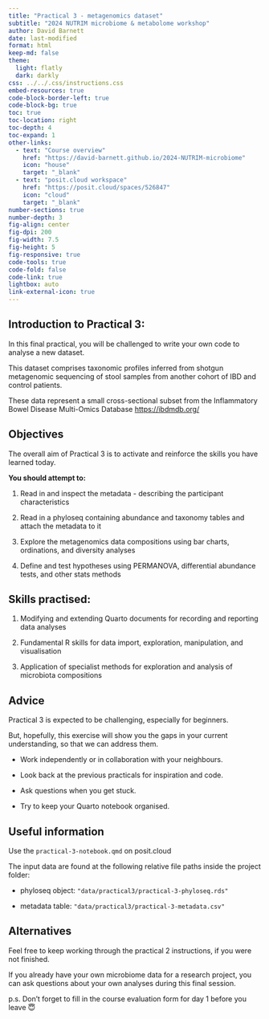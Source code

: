 ```yaml
---
title: "Practical 3 - metagenomics dataset"
subtitle: "2024 NUTRIM microbiome & metabolome workshop"
author: David Barnett
date: last-modified
format: html
keep-md: false
theme: 
  light: flatly
  dark: darkly
css: ../../.css/instructions.css
embed-resources: true
code-block-border-left: true
code-block-bg: true
toc: true
toc-location: right
toc-depth: 4
toc-expand: 1
other-links:
  - text: "Course overview"
    href: "https://david-barnett.github.io/2024-NUTRIM-microbiome"
    icon: "house"
    target: "_blank"
  - text: "posit.cloud workspace"
    href: "https://posit.cloud/spaces/526847"
    icon: "cloud"
    target: "_blank"
number-sections: true
number-depth: 3
fig-align: center
fig-dpi: 200
fig-width: 7.5
fig-height: 5
fig-responsive: true
code-tools: true
code-fold: false
code-link: true
lightbox: auto
link-external-icon: true
---
```


## Introduction to Practical 3:

In this final practical, you will be challenged to write your own code to analyse a new dataset.

This dataset comprises taxonomic profiles inferred from shotgun metagenomic sequencing of stool samples from another cohort of IBD and control patients.

These data represent a small cross-sectional subset from the Inflammatory Bowel Disease Multi-Omics Database [https://ibdmdb.org/](https://ibdmdb.org/){target="_blank"}

## Objectives

The overall aim of Practical 3 is to activate and reinforce the skills you have learned today.

**You should attempt to:**

1.  Read in and inspect the metadata - describing the participant characteristics

2.  Read in a phyloseq containing abundance and taxonomy tables and attach the metadata to it

3.  Explore the metagenomics data compositions using bar charts, ordinations, and diversity analyses

4.  Define and test hypotheses using PERMANOVA, differential abundance tests, and other stats methods

## Skills practised:

1.  Modifying and extending Quarto documents for recording and reporting data analyses

2.  Fundamental R skills for data import, exploration, manipulation, and visualisation

3.  Application of specialist methods for exploration and analysis of microbiota compositions

## Advice

Practical 3 is expected to be challenging, especially for beginners.

But, hopefully, this exercise will show you the gaps in your current understanding, so that we can address them.

-   Work independently or in collaboration with your neighbours.

-   Look back at the previous practicals for inspiration and code.

-   Ask questions when you get stuck.

-   Try to keep your Quarto notebook organised.

## Useful information

Use the `practical-3-notebook.qmd` on posit.cloud

The input data are found at the following relative file paths inside the project folder:

-   phyloseq object: `"data/practical3/practical-3-phyloseq.rds"`

-   metadata table: `"data/practical3/practical-3-metadata.csv"`

## Alternatives

Feel free to keep working through the practical 2 instructions, if you were not finished.

If you already have your own microbiome data for a research project, you can ask questions about your own analyses during this final session.

::: callout-note
p.s. Don't forget to fill in the course evaluation form for day 1 before you leave 😇
:::

